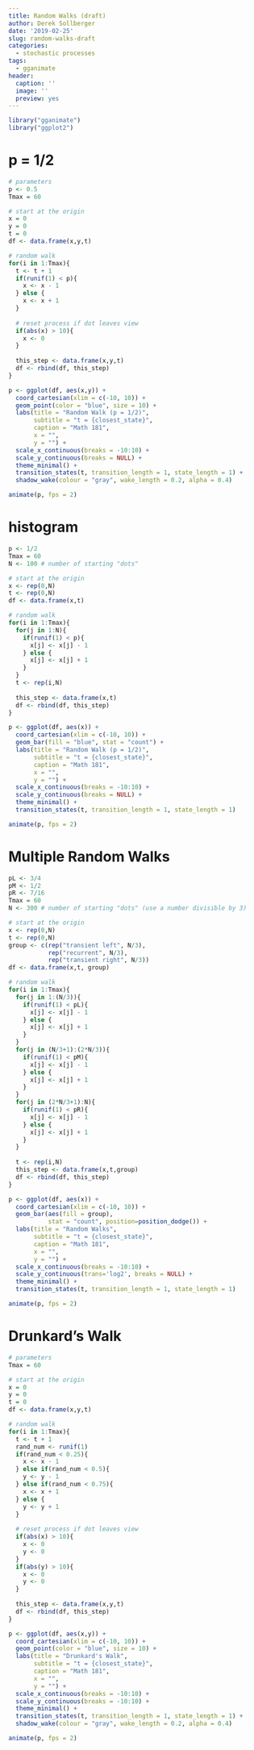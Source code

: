 ```yaml
---
title: Random Walks (draft)
author: Derek Sollberger
date: '2019-02-25'
slug: random-walks-draft
categories:
  - stochastic processes
tags:
  - gganimate
header:
  caption: ''
  image: ''
  preview: yes
---
```


```r
library("gganimate")
library("ggplot2")
```


# p = 1/2

```r
# parameters
p <- 0.5
Tmax = 60

# start at the origin
x = 0
y = 0
t = 0
df <- data.frame(x,y,t)

# random walk
for(i in 1:Tmax){
  t <- t + 1
  if(runif(1) < p){
    x <- x - 1
  } else {
    x <- x + 1
  }
  
  # reset process if dot leaves view
  if(abs(x) > 10){
    x <- 0
  }
  
  this_step <- data.frame(x,y,t)
  df <- rbind(df, this_step)
}

p <- ggplot(df, aes(x,y)) +
  coord_cartesian(xlim = c(-10, 10)) +
  geom_point(color = "blue", size = 10) +
  labs(title = "Random Walk (p = 1/2)",
       subtitle = "t = {closest_state}",
       caption = "Math 181",
       x = "",
       y = "") +
  scale_x_continuous(breaks = -10:10) +
  scale_y_continuous(breaks = NULL) +
  theme_minimal() +
  transition_states(t, transition_length = 1, state_length = 1) +
  shadow_wake(colour = "gray", wake_length = 0.2, alpha = 0.4)

animate(p, fps = 2)
```


# histogram

```r
p <- 1/2
Tmax = 60
N <- 100 # number of starting "dots"

# start at the origin
x <- rep(0,N)
t <- rep(0,N)
df <- data.frame(x,t)

# random walk
for(i in 1:Tmax){
  for(j in 1:N){
    if(runif(1) < p){
      x[j] <- x[j] - 1
    } else {
      x[j] <- x[j] + 1
    }
  }
  t <- rep(i,N)
  
  this_step <- data.frame(x,t)
  df <- rbind(df, this_step)
}

p <- ggplot(df, aes(x)) +
  coord_cartesian(xlim = c(-10, 10)) +
  geom_bar(fill = "blue", stat = "count") +
  labs(title = "Random Walk (p = 1/2)",
       subtitle = "t = {closest_state}",
       caption = "Math 181",
       x = "",
       y = "") +
  scale_x_continuous(breaks = -10:10) +
  scale_y_continuous(breaks = NULL) +
  theme_minimal() +
  transition_states(t, transition_length = 1, state_length = 1)

animate(p, fps = 2)
```

# Multiple Random Walks

```r
pL <- 3/4
pM <- 1/2
pR <- 7/16
Tmax = 60
N <- 300 # number of starting "dots" (use a number divisible by 3)

# start at the origin
x <- rep(0,N)
t <- rep(0,N)
group <- c(rep("transient left", N/3),
           rep("recurrent", N/3), 
           rep("transient right", N/3))
df <- data.frame(x,t, group)

# random walk
for(i in 1:Tmax){
  for(j in 1:(N/3)){
    if(runif(1) < pL){
      x[j] <- x[j] - 1
    } else {
      x[j] <- x[j] + 1
    }
  }
  for(j in (N/3+1):(2*N/3)){
    if(runif(1) < pM){
      x[j] <- x[j] - 1
    } else {
      x[j] <- x[j] + 1
    }
  }
  for(j in (2*N/3+1):N){
    if(runif(1) < pR){
      x[j] <- x[j] - 1
    } else {
      x[j] <- x[j] + 1
    }
  }
  
  t <- rep(i,N)
  this_step <- data.frame(x,t,group)
  df <- rbind(df, this_step)
}

p <- ggplot(df, aes(x)) +
  coord_cartesian(xlim = c(-10, 10)) +
  geom_bar(aes(fill = group),
           stat = "count", position=position_dodge()) +
  labs(title = "Random Walks",
       subtitle = "t = {closest_state}",
       caption = "Math 181",
       x = "",
       y = "") +
  scale_x_continuous(breaks = -10:10) +
  scale_y_continuous(trans='log2', breaks = NULL) +
  theme_minimal() +
  transition_states(t, transition_length = 1, state_length = 1)

animate(p, fps = 2)
```

# Drunkard's Walk

```r
# parameters
Tmax = 60

# start at the origin
x = 0
y = 0
t = 0
df <- data.frame(x,y,t)

# random walk
for(i in 1:Tmax){
  t <- t + 1
  rand_num <- runif(1)
  if(rand_num < 0.25){
    x <- x - 1
  } else if(rand_num < 0.5){
    y <- y - 1
  } else if(rand_num < 0.75){
    x <- x + 1
  } else {
    y <- y + 1
  }
  
  # reset process if dot leaves view
  if(abs(x) > 10){
    x <- 0
    y <- 0
  }
  if(abs(y) > 10){
    x <- 0
    y <- 0
  }
  
  this_step <- data.frame(x,y,t)
  df <- rbind(df, this_step)
}

p <- ggplot(df, aes(x,y)) +
  coord_cartesian(xlim = c(-10, 10)) +
  geom_point(color = "blue", size = 10) +
  labs(title = "Drunkard's Walk",
       subtitle = "t = {closest_state}",
       caption = "Math 181",
       x = "",
       y = "") +
  scale_x_continuous(breaks = -10:10) +
  scale_y_continuous(breaks = -10:10) +
  theme_minimal() +
  transition_states(t, transition_length = 1, state_length = 1) +
  shadow_wake(colour = "gray", wake_length = 0.2, alpha = 0.4)

animate(p, fps = 2)
```
